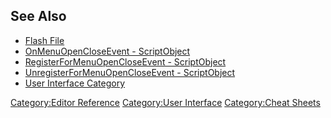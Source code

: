 {{Template:Menus}}

== See Also ==
*[[Flash File]]
*[[OnMenuOpenCloseEvent - ScriptObject]]
*[[RegisterForMenuOpenCloseEvent - ScriptObject]]
*[[UnregisterForMenuOpenCloseEvent - ScriptObject]]
*[[:Category:User Interface|User Interface Category]]


[[Category:Editor Reference]]
[[Category:User Interface]]
[[Category:Cheat Sheets]]
